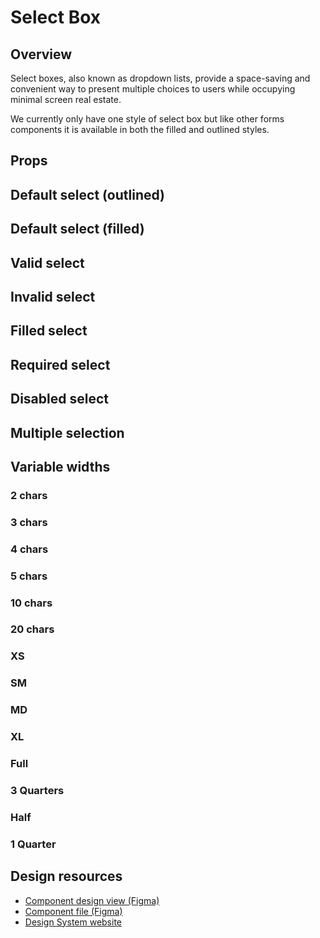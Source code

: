 
<Meta of={selectBoxStories} />

# Select Box

## Overview

Select boxes, also known as dropdown lists, provide a space-saving and convenient way to present multiple choices to users while occupying minimal screen real estate.

We currently only have one style of select box but like other forms components it is available in both the filled and outlined styles.

<Primary />

## Props

<Controls />

## Default select (outlined)

<Story of={selectBoxStories.defaultVariant} />

## Default select (filled)

<Story of={selectBoxStories.filledVariant} />

## Valid select

<Story of={selectBoxStories.successVariant} />

## Invalid select

<Story of={selectBoxStories.errorVariant} />

## Filled select

<Story of={selectBoxStories.filledVariant} />

## Required select

<Story of={selectBoxStories.requiredVariant} />

## Disabled select

<Story of={selectBoxStories.disabledVariant} />

## Multiple selection

<Story of={selectBoxStories.multipleVariant} />

## Variable widths

### 2 chars

<Story of={selectBoxStories.size2charVariant} />

### 3 chars

<Story of={selectBoxStories.size3charVariant} />

### 4 chars

<Story of={selectBoxStories.size4charVariant} />

### 5 chars

<Story of={selectBoxStories.size5charVariant} />

### 10 chars

<Story of={selectBoxStories.size10charVariant} />

### 20 chars

<Story of={selectBoxStories.size20charVariant} />

### XS

<Story of={selectBoxStories.sizeXSVariant} />

### SM

<Story of={selectBoxStories.sizeSMVariant} />

### MD

<Story of={selectBoxStories.sizeMDVariant} />

### XL

<Story of={selectBoxStories.sizeXLVariant} />

### Full

<Story of={selectBoxStories.sizeFullVariant} />

### 3 Quarters

<Story of={selectBoxStories.size3QuartersVariant} />

### Half

<Story of={selectBoxStories.sizeHalfVariant} />

### 1 Quarter

<Story of={selectBoxStories.size1QuarterVariant} />

## Design resources

-   <a className="figma-link" href={figmaLinks.selectBox.design} target="_blank" rel="noopener noreferrer">
        Component design view (Figma)
    </a>
-   <a className="figma-link" href={figmaLinks.selectBox.file} target="_blank" rel="noopener noreferrer">
        Component file (Figma)
    </a>
-   <a className="figma-link" href={figmaLinks.selectBox.ds} target="_blank" rel="noopener noreferrer">
        Design System website
    </a>
